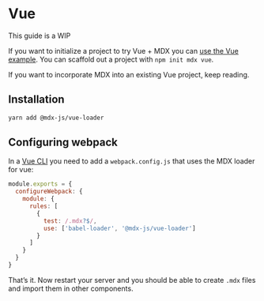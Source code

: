 
# Vue

<Note>This guide is a WIP</Note>

If you want to initialize a project to try Vue + MDX you can
[use the Vue example](https://github.com/mdx-js/mdx/tree/master/examples/vue).
You can scaffold out a project with `npm init mdx vue`.

If you want to incorporate MDX into an existing Vue project, keep reading.

## Installation

```sh
yarn add @mdx-js/vue-loader
```

## Configuring webpack

In a [Vue CLI](https://cli.vuejs.org/) you need to add a `webpack.config.js` that
uses the MDX loader for vue:

```js
module.exports = {
  configureWebpack: {
    module: {
      rules: [
        {
          test: /.mdx?$/,
          use: ['babel-loader', '@mdx-js/vue-loader']
        }
      ]
    }
  }
}
```

That’s it. Now restart your server and you should be able to create `.mdx` files
and import them in other components.
